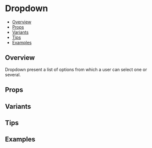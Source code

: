 
<Meta of={Stories} />

# Dropdown

- [Overview](#overview)
- [Props](#props)
- [Variants](#variants)
- [Tips](#tips)
- [Examples](#examples)

## Overview

Dropdown present a list of options from which a user can select one or several.

<Canvas of={Stories.Default} />

## Props

<Controls of={Stories.Default} />

## Variants

## Tips

## Examples

